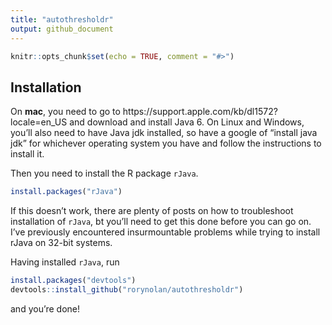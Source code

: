 ```yaml
---
title: "autothresholdr"
output: github_document
---
```


```r
knitr::opts_chunk$set(echo = TRUE, comment = "#>")
```

## Installation
On **mac**, you need to go to https://support.apple.com/kb/dl1572?locale=en_US and download and install Java 6. On Linux and Windows, you'll also need to have Java jdk installed, so have a google of "install java jdk" for whichever operating system you have and follow the instructions to install it.

Then  you need to install the R package `rJava`. 
```r
install.packages("rJava")
```
If this doesn't work, there are plenty of posts on how to troubleshoot installation of `rJava`, bt you'll need to get this done before you can go on. I've previously encountered insurmountable problems while trying to install rJava on 32-bit systems. 

Having installed `rJava`, run
```r
install.packages("devtools")
devtools::install_github("rorynolan/autothresholdr")
```
and you're done!

